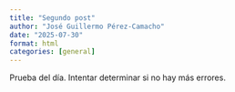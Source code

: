```yaml
---
title: "Segundo post"
author: "José Guillermo Pérez-Camacho"
date: "2025-07-30"
format: html
categories: [general]
---
```


Prueba del día. Intentar determinar si no hay más errores.
